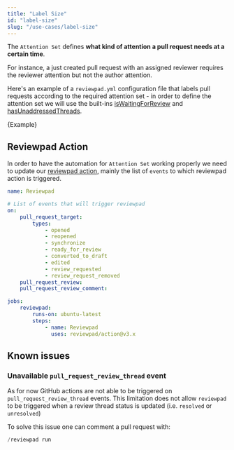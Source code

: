 ```yaml
---
title: "Label Size"
id: "label-size"
slug: "/use-cases/label-size"
---
```



The `Attention Set` defines **what kind of attention a pull request needs at a certain time**.

For instance, a just created pull request with an assigned reviewer requires the reviewer attention but not the author attention.

Here's an example of a `reviewpad.yml` configuration file that labels pull requests according to the required attention set - in order to define the attention set we will use the built-ins [isWaitingForReview](/guides/built-ins#iswaitingforreview) and [hasUnaddressedThreads](/guides/built-ins#hasunaddressedthreads).

<CodeBlock language="yml">{Example}</CodeBlock>

## Reviewpad Action

In order to have the automation for `Attention Set` working properly we need to update our [reviewpad action](https://github.com/marketplace/actions/reviewpad-action), mainly the list of `events` to which reviewpad action is triggered.

```yaml reviewpad.yml
name: Reviewpad

# List of events that will trigger reviewpad
on:
    pull_request_target:
        types:
            - opened
            - reopened
            - synchronize
            - ready_for_review
            - converted_to_draft
            - edited
            - review_requested
            - review_request_removed
    pull_request_review:
    pull_request_review_comment:

jobs:
    reviewpad:
        runs-on: ubuntu-latest
        steps:
            - name: Reviewpad
              uses: reviewpad/action@v3.x
```

## Known issues

### Unavailable `pull_request_review_thread` event

As for now GitHub actions are not able to be triggered on `pull_request_review_thread` events. This limitation does not allow `reviewpad` to be triggered when a review thread status is updated (i.e. `resolved` or `unresolved`)

To solve this issue one can comment a pull request with:

```go
/reviewpad run
```
